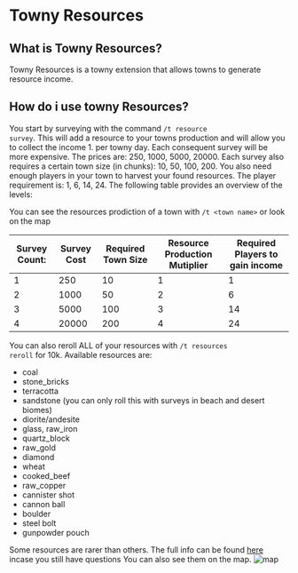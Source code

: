 # Towny Resources

## What is Towny Resources?

Towny Resources is a towny extension that allows towns to generate
resource income.

## How do i use towny Resources?

You start by surveying with the command <code>/t resource survey</code>. This will add a resource to your towns
production and will allow you to collect the income 1. per towny day.
Each consequent survey will be more expensive.
The prices are: 250, 1000, 5000, 20000. Each survey also requires a certain town size (in chunks): 10, 50, 100, 200.
You also need enough players in your town to harvest your found resources. The player requirement is: 1, 6, 14, 24.
The following table provides an overview of the levels:

You can see the resources prodiction of a town with `/t <town name>` or look on the map

| Survey Count: | Survey Cost | Required Town Size | Resource Production Mutiplier | Required Players to gain income |   
|---------------|-------------|--------------------|-------------------------------|---------------------------------|
| 1             | 250         | 10                 | 1                             | 1                               | 
| 2             | 1000        | 50                 | 2                             | 6                               | 
| 3             | 5000        | 100                | 3                             | 14                              | 
| 4             | 20000       | 200                | 4                             | 24                              | 

You can also reroll ALL of your resources with <code>/t resources reroll</code> for 10k.
Available resources are: 
 - coal
 - stone_bricks
 - terracotta
 - sandstone (you can only roll this with surveys in beach and desert biomes)
 - diorite/andesite
 - glass, raw_iron
 - quartz_block
 - raw_gold
 - diamond
 - wheat
 - cooked_beef
 - raw_copper
 - cannister shot
 - cannon ball
 - boulder
 - steel bolt
 - gunpowder pouch
 
Some resources are rarer than others.
The full info can be found [here](https://github.com/TownyAdvanced/TownyResources) incase you still have questions
You can also see them on the map.
![map](https://feen.us/zrpgck.png)